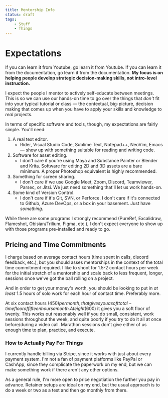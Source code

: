 ```yaml
---
title: Mentorship Info
status: draft
tags:
    - Stuff
    - Things
---
```


# Expectations

If you can learn it from Youtube, go learn it from Youtube.
If you can learn it from the documentation, go learn it from the documentation.
**My focus is on helping people develop strategic decision-making skills, not intro-level instruction.**

I expect the people I mentor to actively self-educate between meetings.
This is so we can use our hands-on time to go over the things that _don't_ fit into your typical tutorial or class — the contextual, big-picture, decision making that comes up when you have to apply your skills and knowledge to _real_ projects.

In terms of specific software and tools, though, my expectations are fairly simple.
You'll need:

1. A real text editor.
    - Rider, Visual Studio Code, Sublime Text, Notepad++, NeoVim, Emacs — show up with something suitable for reading and writing code.
2. Software for asset editing.
    - I don't care if you're using Maya and Substance Painter or Blender and Krita. Software for editing 2D and 3D assets are a bare minimum. A proper Photoshop equivalent is highly recommended.
3. Something for screen sharing.
    - I don't care if we use Google Meet, Zoom, Discord, Teamviewer, Parsec, or Jitsi. We just need something that'll let us work hands-on.
4. Some kind of Version Control.
    - I don't care if it's Git, SVN, or Perforce. I don't care if it's connected to Github, Azure DevOps, or a box in your basement. Just have _something._

While there are some programs I strongly recommend (PureRef, Excalidraw, Flameshot,
Obisian/Trilium, Figma, etc.), I don't expect everyone to show up with those programs
pre-installed and ready to go.

## Pricing and Time Commitments

I charge based on average contact hours (time spent in calls, discord feedback, etc.), but you should asses mentorships in the context of the total time commitment required.
I like to shoot for 1.5-2 contact hours per week for the initial stretch of a mentorship and scale back to less frequent, longer, sessions once we've got the ball rolling on a project.

And in order to get your money's worth, you should be looking to put in *at least* 1.5 hours of solo work for each hour of contact time.
Preferably more.

At six contact hours ($450) per month, that gives you a soft total-time floor of fifteen hours a month. 
At eight ($600) it gives you a soft floor of twenty.
This works out reasonably well if you do small, consistent, work sessions throughout the week, and quite poorly if you try to do it all at once before/during a video call.
Marathon sessions don't give either of us enough time to plan, practice, and execute.

### How to Actually Pay For Things

I currently handle billing via Stripe, since it works with just about every payment system.
I'm not a fan of payment platforms like PayPal or CashApp, since they complicate the paperwork on my end, but we can make something work if there aren't any other options.

As a general rule, I'm more open to price negotiation the further you pay in advance.
Retainer setups are ideal on my end, but the usual approach is to do a week or two as a test and then go monthly from there.